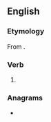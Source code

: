 ==English==

===Etymology===
From {{suffix|en|save|eth|nocat=1}}.

===Verb===
{{head|en|verb form}}

# {{en-archaic third-person singular of|save}}

===Anagrams===
* {{anagrams|en|a=aehstv|Shevat|Vaeths|havest|thaves}}